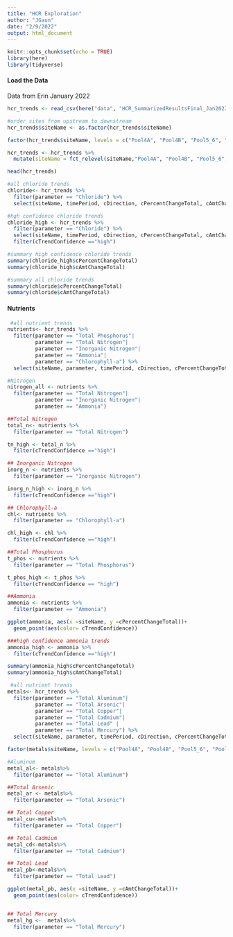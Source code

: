 ```yaml
---
title: "HCR Exploration"
author: "JGaun"
date: "2/9/2022"
output: html_document
---
```


```r
knitr::opts_chunk$set(echo = TRUE)
library(here)
library(tidyverse)
```


#### Load the Data

Data from Erin January 2022

```r
hcr_trends <- read_csv(here("data", "HCR_SummarizedResultsFinal_Jan2022.csv"))

#order sites from upstream to downstream
hcr_trends$siteName <- as.factor(hcr_trends$siteName)

factor(hcr_trends$siteName, levels = c("Pool4A", "Pool4B", "Pool5_6", "Pool8", "LD9", "LD11", "Pool13", "LD15", "LD17", "LD19", "LD21", "LD24", "Pool26", "OpenRiver", "J-36", "I-05", "LaGrange" ))

hcr_trends <- hcr_trends %>% 
  mutate(siteName = fct_relevel(siteName,"Pool4A", "Pool4B", "Pool5_6", "Pool8", "LD9", "LD11", "Pool13", "LD15", "LD17", "LD19", "LD21", "LD24", "Pool26", "OpenRiver", "J-36", "I-05", "LaGrange"))

head(hcr_trends)
```


```r
#all chloride trends
chloride<- hcr_trends %>% 
  filter(parameter == "Chloride") %>%
  select(siteName, timePeriod, cDirection, cPercentChangeTotal, cAmtChangeTotal, cUnits, cTrendConfidence) 

#hgh confidence chloride trends
chloride_high <- hcr_trends %>% 
  filter(parameter == "Chloride") %>%
  select(siteName, timePeriod, cDirection, cPercentChangeTotal, cAmtChangeTotal, cUnits, cTrendConfidence) %>% 
  filter(cTrendConfidence =="high") 

#summary high confidence chloride trends
summary(chloride_high$cPercentChangeTotal)
summary(chloride_high$cAmtChangeTotal)

#summary all chloride trends
summary(chloride$cPercentChangeTotal)
summary(chloride$cAmtChangeTotal)

```

#### Nutrients
```r
 #all nutrient trends
nutrients<- hcr_trends %>% 
  filter(parameter == "Total Phosphorus"|
         parameter == "Total Nitrogen"|
         parameter == "Inorganic Nitrogen"|
         parameter == "Ammonia"|
         parameter == "Chlorophyll-a") %>%
  select(siteName, parameter, timePeriod, cDirection, cPercentChangeTotal, cAmtChangeTotal, cUnits, cTrendConfidence)

#Nitrogen 
nitrogen_all <- nutrients %>% 
  filter(parameter == "Total Nitrogen"|
         parameter == "Inorganic Nitrogen"|
         parameter == "Ammonia")

##Total Nitrogen
total_n<- nutrients %>% 
  filter(parameter == "Total Nitrogen")

tn_high <- total_n %>%
  filter(cTrendConfidence =="high")

## Inorganic Nitrogen 
inorg_n <- nutrients %>% 
  filter(parameter == "Inorganic Nitrogen")

inorg_n_high <- inorg_n %>%
  filter(cTrendConfidence =="high")

## Chlorophyll-a
chl<- nutrients %>% 
  filter(parameter == "Chlorophyll-a")

chl_high <- chl %>%
  filter(cTrendConfidence =="high")

##Total Phosphorus 
t_phos <- nutrients %>% 
  filter(parameter == "Total Phosphorus")

t_phos_high <- t_phos %>% 
  filter(cTrendConfidence == "high")

```

```r
##Ammonia 
ammonia <- nutrients %>% 
  filter(parameter == "Ammonia")

ggplot(ammonia, aes(x =siteName, y =cPercentChangeTotal))+
  geom_point(aes(color= cTrendConfidence))

###high confidence ammonia trends
ammonia_high <- ammonia %>%
  filter(cTrendConfidence =="high")

summary(ammonia_high$cPercentChangeTotal)
summary(ammonia_high$cAmtChangeTotal)
```

```r
 #all nutrient trends
metals<- hcr_trends %>% 
  filter(parameter == "Total Aluminum"|
         parameter == "Total Arsenic"|
         parameter == "Total Copper"|
         parameter == "Total Cadmium"|
         parameter == "Total Lead" |
         parameter == "Total Mercury") %>%
  select(siteName, parameter, timePeriod, cDirection, cPercentChangeTotal, cAmtChangeTotal, cUnits, cTrendConfidence) 

factor(metals$siteName, levels = c("Pool4A", "Pool4B", "Pool5_6", "Pool8", "LD9", "LD11", "Pool13", "LD15", "LD17", "LD19", "LD21", "LD24", "Pool26", "OpenRiver", "J-36", "I-05", "LaGrange" ))

#Aluminum 
metal_al<- metals%>% 
  filter(parameter == "Total Aluminum")

##Total Arsenic
metal_ar <- metals%>% 
  filter(parameter == "Total Arsenic")

## Total Copper
metal_cu<-metals%>% 
  filter(parameter == "Total Copper")

## Total Cadmium
metal_cd<-metals%>% 
  filter(parameter == "Total Cadmium")

## Total Lead
metal_pb<-metals%>% 
  filter(parameter == "Total Lead")

ggplot(metal_pb, aes(x =siteName, y =cAmtChangeTotal))+
  geom_point(aes(color= cTrendConfidence))


## Total Mercury
metal_hg <-  metals%>% 
  filter(parameter == "Total Mercury")

```


```r

```




